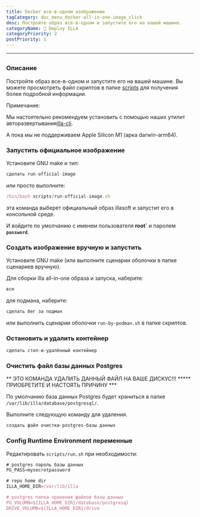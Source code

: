 ```yaml
---
title: Docker все-в-одном изображение
tagCategory: doc_menu_docker-all-in-one-image_click
desc: Постройте образ все-в-одном и запустите его на вашей машине.
categoryName: 👷 Deploy ILLA
categoryPriority: 2
postPriority: 1
---
```


* * *

## <h2 hidden>Docker все-в-одном изображении</h2>

### Описание

Постройте образ все-в-одном и запустите его на вашей машине. Вы можете просмотреть файл скриптов в папке [scripts](https://github.com/illacloud/deploy-illa-manually/blob/main/docker/scripts) для получения более подробной информации.

Примечание:

Мы настоятельно рекомендуем установить с помощью наших утилит авторазвертывания[illa-cli](https://github.com/illacloud/illa).

А пока мы не поддерживаем Apple Silicon M1 (арка darwin-arm64).

### Запустить официальное изображение

Установите GNU make и тип:

```jsx
сделать run-official-image
```

или просто выполните:

```jsx
/bin/bash scripts/run-official-image.sh
```

эта команда выберет официальный образ illasoft и запустит его в консольной среде.

И войдите по умолчанию с именем пользователя **root\`** и паролем **`password`**.

### Создать изображение вручную и запустить

Установите GNU make (или выполните сценарии оболочки в папке сценариев вручную).

Для сборки illa all-in-one образа и запуска, наберите:

```jsx
все
```

для подмана, наберите:

```jsx
сделать бег за подман
```

или выполнить сценарии оболочки `run-by-podman.sh` в папке скриптов.

### Остановить и удалить контейнер

```jsx
сделать стоп-и-удалённый контейнер
```

### Очистить файл базы данных Postgres

** ЭТО КОМАНДА УДАЛИТЬ ДАННЫЙ ФАЙЛ НА ВАШЕ ДИСКУС!!! \*\*\*** ПРИОБРЕТИТЕ И НАСТОЯТЬ ПРИЧИНУ \*\*\*

По умолчанию база данных Postgres будет храниться в папке `/var/lib/illa/database/postgresql/`.

Выполните следующую команду для удаления.

```jsx
создать файл очистки-postgres-базы данных
```

### Config Runtime Environment переменные

Редактировать `scripts/run.sh` при необходимости:

```jsx
# postgres пароль базы данных
PG_PASS=mysecretpassword

# repo home dir
ILLA_HOME_DIR=/var/lib/illa

# postgres папка хранения файлов базы данных
PG_VOLUMN=${ILLA_HOME_DIR}/database/postgresql
DRIVE_VOLUMN=${ILLA_HOME_DIR}/drive
```
